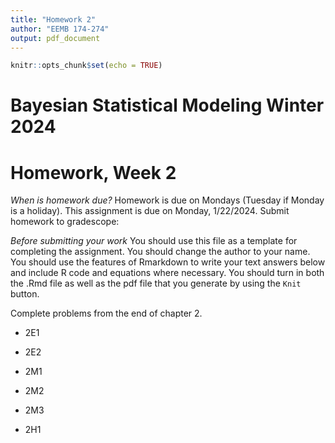 ```yaml
---
title: "Homework 2"
author: "EEMB 174-274"
output: pdf_document
---
```


```r
knitr::opts_chunk$set(echo = TRUE)
```
# Bayesian Statistical Modeling Winter 2024
# Homework, Week 2

*When is homework due?* Homework is due on Mondays (Tuesday if Monday is a holiday). This assignment is due on Monday, 1/22/2024. Submit homework to gradescope: 

*Before submitting your work* You should use this file as a template for completing the assignment. You should change the author to your name. You should use the features of Rmarkdown to write your text answers below and include R code and equations where necessary. You should turn in both the .Rmd file as well as the pdf file that you generate by using the `Knit` button.


Complete problems from the end of chapter 2.

* 2E1

* 2E2

* 2M1

* 2M2

* 2M3

* 2H1

